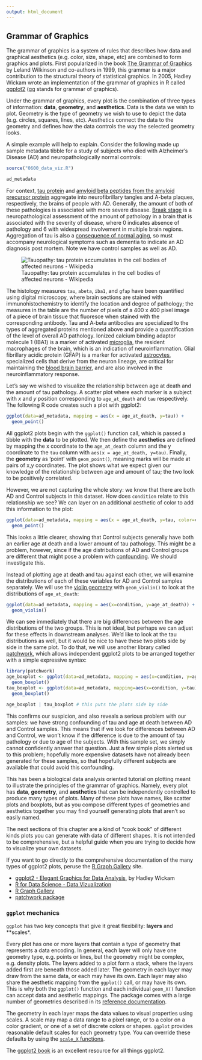 ```yaml
---
output: html_document
---
```


## Grammar of Graphics {#dv-gg}

The grammar of graphics is a system of rules that describes how data and
graphical aesthetics (e.g. color, size, shape, etc) are combined to form
graphics and plots. First popularized in the book [The Grammar of
Graphics](https://www.google.com/books/edition/_/ZiwLCAAAQBAJ?hl=en) by Leland
Wilkinson and co-authors in 1999, this grammar is a major contribution to the
structural theory of statistical graphics. In 2005, Hadley Wickam wrote an
implementation of the grammar of graphics in R called
[ggplot2](https://ggplot2.tidyverse.org/) (gg stands for grammar of graphics).

Under the grammar of graphics, every plot is the combination of three types of
information: **data**, **geometry**, and **aesthetics**. Data is the data we
wish to plot. Geometry is the type of geometry we wish to use to depict the data
(e.g. circles, squares, lines, etc). Aesthetics connect the data to the geometry
and defines how the data controls the way the selected geometry looks.

A simple example will help to explain. Consider the following made up sample
metadata tibble for a study of subjects who died with Alzheimer's Disease (AD)
and neuropathologically normal controls:

``` r
source("0600_data_viz.R")
```

``` r
ad_metadata
```

For context, [tau protein](https://en.wikipedia.org/wiki/Tau_protein) and
[amyloid beta peptides from the amyloid precursor
protein](https://en.wikipedia.org/wiki/Amyloid_beta)
aggregate into neurofibrillary tangles and A-beta plaques, respectively, the
brains of people with AD. Generally, the amount of both of these pathologies is
associated with more severe disease. [Braak
stage](https://en.wikipedia.org/wiki/Braak_staging) is a neuropathological
assessment of the amount of pathology in a brain that is associated with the
severity of disease, where 0 indicates absence of pathology and 6 with
widespread involvement in multiple brain regions. Aggregation of tau is also a
[consequence of normal aging](https://pubmed.ncbi.nlm.nih.gov/8866683/), so must
accompany neurological symptoms such as dementia to indicate an AD diagnosis
post mortem. Note we have control samples as well as AD.

![Tauopathy: tau protein accumulates in the cell bodies of affected neurons -
Wikipedia](https://upload.wikimedia.org/wikipedia/commons/f/f7/Tauopathy_in_Alzheimer%27s_disease.jpg)

The histology measures `tau`, `abeta`, `iba1`, and `gfap` have been quantified
using digital microscopy, where brain sections are stained with
immunohistochemistry to identify the location and degree of pathology; the
measures in the table are the number of pixels of a 400 x 400 pixel image of a
piece of brain tissue that fluoresce when stained with the corresponding
antibody. Tau and A-beta antibodies are specialized to the types of aggregated
proteins mentioned above and provide a quantification of the level of overall
AD pathology. Ionized calcium binding adaptor molecule 1 (IBA1) is a marker of
activated [microglia](https://en.wikipedia.org/wiki/Microglia), the resident
macrophages of the brain, which is an
indication of neuroinflammation. Glial fibrillary acidic protein (GFAP) is a
marker for activated [astrocytes](https://en.wikipedia.org/wiki/Astrocyte),
specialized cells that derive from the neuron lineage, are critical for
maintaining the [blood brain
barrier](https://www.ncbi.nlm.nih.gov/pmc/articles/PMC4292164/), and are also
involved in the neuroinflammatory response.

Let's say we wished to visualize the relationship between age at death and the
amount of tau pathology. A scatter plot where each marker is a subject with $x$
and $y$ position corresponding to `age_at_death` and `tau` respectively. The
following R code creates such a plot with ggplot2:

``` r
ggplot(data=ad_metadata, mapping = aes(x = age_at_death, y=tau)) +
  geom_point()
```

All ggplot2 plots begin with the `ggplot()` function call, which is passed a
tibble with the **data** to be plotted. We then define  the **aesthetics** are
defined by mapping the x coordinate to the `age_at_death` column and the y
coordinate to the `tau` column with `aes(x = age_at_death, y=tau)`. Finally, the
**geometry** as 'point' with `geom_point()`, meaning marks will be made at pairs
of x,y coordinates. The plot shows what we expect given our knowledge of the
relationship between age and amount of tau; the two look to be positively
correlated.

However, we are not capturing the whole story: we know that there are both AD
and Control subjects in this dataset. How does `condition` relate to this
relationship we see? We can layer on an additional aesthetic of color to add
this information to the plot:

``` r
ggplot(data=ad_metadata, mapping = aes(x = age_at_death, y=tau, color=condition)) +
  geom_point()
```

This looks a little clearer, showing that Control subjects generally have both
an earlier age at death and a lower amount of tau pathology. This might be a
problem, however, since if the age distributions of AD and Control groups are
different that might pose a problem with
[confounding](https://en.wikipedia.org/wiki/Confounding). We should investigate
this.

Instead of plotting age at death and tau against each other, we will examine the
distributions of each of these variables for AD and Control samples separately.
We will use the [violin
geometry](https://ggplot2.tidyverse.org/reference/geom_violin.html) with
`geom_violin()` to look at the distributions of `age_at_death`:

``` r
ggplot(data=ad_metadata, mapping = aes(x=condition, y=age_at_death)) +
  geom_violin()
```

We can see immediately that there are big differences between the age
distributions of the two groups. This is not ideal, but perhaps we can adjust
for these effects in downstream analyses. We'd like to look at the tau
distributions as well, but it would be nice to have these two plots side by side
in the same plot. To do that, we will use another library called
[patchwork](https://patchwork.data-imaginist.com/), which allows independent
ggplot2 plots to be arranged together with a simple expressive syntax:

``` r
library(patchwork)
age_boxplot <- ggplot(data=ad_metadata, mapping = aes(x=condition, y=age_at_death)) +
  geom_boxplot()
tau_boxplot <- ggplot(data=ad_metadata, mapping=aes(x=condition, y=tau)) +
  geom_boxplot()

age_boxplot | tau_boxplot # this puts the plots side by side
```

This confirms our suspicion, and also reveals a serious problem with our
samples: we have strong confounding of tau and age at death between AD and
Control samples. This means that if we look for differences between AD and
Control, we won't know if the difference is due to the amount of tau pathology
or due to age of the subjects. With this sample set, we simply cannot
confidently answer that question. Just a few simple plots alerted us to this
problem; hopefully more expensive datasets have not already been generated for
these samples, so that hopefully different subjects are available that could
avoid this confounding.

This has been a biological data analysis oriented tutorial on plotting meant to
illustrate the principles of the grammar of graphics. Namely, every plot has
**data**, **geometry**, and **aesthetics** that can be independently controlled
to produce many types of plots. Many of these plots have names, like scatter
plots and boxplots, but as you compose different types of geometries and
aesthetics together you may find yourself generating plots that aren't so easily
named.

The next sections of this chapter are a kind of "cook book" of different kinds
plots you can generate with data of different shapes. It is not intended to be
comprehensive, but a helpful guide when you are trying to decide how to
visualize your own datasets.

::: {.box .note}
If you want to go directly to the comprehensive documentation of the many types
of ggplot2 plots, peruse the [R Graph Gallery](https://www.r-graph-gallery.com/)
site.
:::

::: {.box .readmore}
* [ggplot2 - Elegant Graphics for Data Analysis](https://ggplot2-book.org/index.html), by Hadley Wickam
* [R for Data Science - Data Vizualization](https://r4ds.had.co.nz/data-visualisation.html)
* [R Graph Gallery](https://www.r-graph-gallery.com/)
* [patchwork package](https://patchwork.data-imaginist.com/)
:::

### `ggplot` mechanics

`ggplot` has two key concepts that give it great flexibility: **layers** and
**scales*.

Every plot has one or more layers that contain a type of geometry that
represents a data encoding. In general, each layer will only have one geometry
type, e.g. points or lines, but the geometry might be complex, e.g. density
plots. The layers added to a plot form a stack, where the layers added first are
beneath those added later. The geometry in each layer may draw from the same
data, or each may have its own. Each layer may also share the aesthetic mapping
from the `ggplot()` call, or may have its own. This is why both the `ggplot()`
function and each individual `geom_X()`  function can accept data and aesthetic
mappings. The package comes with a large number of geometries described in its
[reference documentation](https://ggplot2.tidyverse.org/reference/index.html#geoms).

The geometry in each layer maps the data values to visual properties using
scales. A scale may map a data range to a pixel range, or to a color on a color
gradient, or one of a set of discrete colors or shapes. `ggplot` provides
reasonable default scales for each geometry type. You can override these
defaults by using the [`scale_X`
functions](https://ggplot2.tidyverse.org/reference/index.html#scales).

The [ggplot2 book](https://ggplot2-book.org/) is an excellent resource for all
things ggplot2.